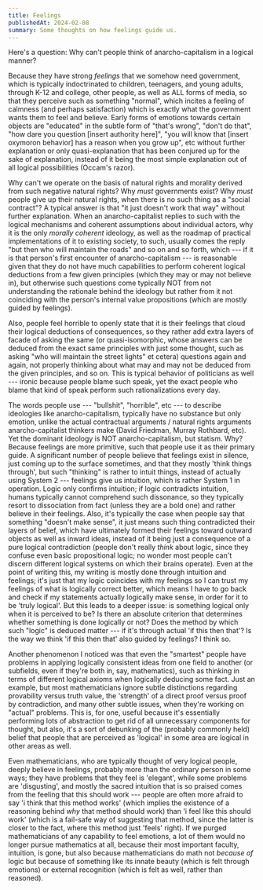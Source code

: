 ```yaml
---
title: Feelings
publishedAt: 2024-02-08
summary: Some thoughts on how feelings guide us.
---
```


Here's a question: Why can't people think of anarcho-capitalism in a logical manner?

Because they have strong *feelings* that we somehow need government, which is typically indoctrinated to children, teenagers, and young adults, through K-12 and college, other people, as well as ALL forms of media, so that they perceive such as something "normal", which incites a feeling of calmness (and perhaps satisfaction) which is exactly what the government wants them to feel and believe. Early forms of emotions towards certain objects are "educated" in the subtle form of "that's wrong", "don't do that", "how dare you question [insert authority here]", "you will know that [insert oxymoron behavior] has a reason when you grow up", etc without further explanation or only quasi-explanation that has been conjured up for the sake of explanation, instead of it being the most simple explanation out of all logical possibilities (Occam's razor).

Why can't we operate on the basis of natural rights and morality derived from such negative natural rights? Why *must* governments exist? Why *must* people give up their natural rights, when there is no such thing as a "social contract"? A typical answer is that "it just doesn't work that way" without further explanation. When an anarcho-capitalist replies to such with the logical mechanisms and coherent assumptions about individual actors, why it is the only *morally coherent* ideology, as well as the roadmap of practical implementations of it to existing society, to such, usually comes the reply "but then who will maintain the roads" and so on and so forth, which --- if it is that person's first encounter of anarcho-capitalism --- is reasonable given that they do not have much capabilities to perform coherent logical deductions from a few given principles (which they may or may not believe in), but otherwise such questions come typically NOT from not understanding the rationale behind the ideology but rather from it not coinciding with the person's internal value propositions (which are mostly guided by feelings).

Also, people feel horrible to openly state that it is their feelings that cloud their logical deductions of consequences, so they rather add extra layers of facade of asking the same (or quasi-isomorphic, whose answers can be deduced from the exact same principles with just some thought, such as asking "who will maintain the street lights" et cetera) questions again and again, not properly thinking about what may and may not be deduced from the given principles, and so on. This is typical behavior of politicians as well --- ironic because people blame such speak, yet the exact people who blame that kind of speak perform such rationalizations every day.

The words people use --- "bullshit", "horrible", etc --- to describe ideologies like anarcho-capitalism, typically have no substance but only emotion, unlike the actual contractual arguments / natural rights arguments anarcho-capitalist thinkers make (David Friedman, Murray Rothbard, etc). Yet the dominant ideology is NOT anarcho-capitalism, but statism. Why? Because feelings are more primitive, such that people use it as their primary guide. A significant number of people believe that feelings exist in silence, just coming up to the surface sometimes, and that they mostly 'think things through', but such "thinking" is rather to intuit things, instead of actually using System 2 --- feelings give us intuition, which is rather System 1 in operation. Logic only confirms intuition; if logic contradicts intuition, humans typically cannot comprehend such dissonance, so they typically resort to dissociation from fact (unless they are a bold one) and rather believe in their feelings. Also, it's typically the case when people say that something "doesn't make sense", it just means such thing contradicted their layers of belief, which have ultimately formed their feelings toward outward objects as well as inward ideas, instead of it being just a consequence of a pure logical contradiction (people don't really *think* about logic, since they confuse even basic propositional logic; no wonder most people can't discern different logical systems on which their brains operate). Even at the point of writing this, my writing is mostly done through intuition and feelings; it's just that my logic coincides with my feelings so I can trust my feelings of what is logically correct better, which means I have to go back and check if my statements actually logically make sense, in order for it to be 'truly logical'. But this leads to a deeper issue: is something logical only when it is perceived to be? Is there an absolute criterion that determines whether something is done logically or not? Does the method by which such "logic" is deduced matter --- if it's through actual 'if this then that'? Is the way we think 'if this then that' also guided by feelings? I think so.

Another phenomenon I noticed was that even the "smartest" people have problems in applying logically consistent ideas from one field to another (or subfields, even if they're both in, say, mathematics), such as thinking in terms of different logical axioms when logically deducing some fact. Just an example, but most mathematicians ignore subtle distinctions regarding provability versus truth value, the 'strength' of a direct proof versus proof by contradiction, and many other subtle issues, when they're working on "actual" problems. This is, for one, useful because it's essentially performing lots of abstraction to get rid of all unnecessary components for thought, but also, it's a sort of debunking of the (probably commonly held) belief that people that are perceived as 'logical' in some area are logical in other areas as well.

Even mathematicians, who are typically thought of very logical people, deeply believe in feelings, probably more than the ordinary person in some ways; they have problems that they feel is 'elegant', while some problems are 'disgusting', and mostly the sacred intuition that is so praised comes from the feeling that this should work --- people are often more afraid to say 'i think that this method works' (which implies the existence of a reasoning behind *why* that method should work) than 'i feel like this should work' (which is a fail-safe way of suggesting that method, since the latter is closer to the fact, where this method just 'feels' right). If we purged mathematicians of any capability to feel emotions, a lot of them would no longer pursue mathematics at all, because their most important faculty, intuition, is gone, but also because mathematicians do math not *because of* logic but because of something like its innate beauty (which is felt through emotions) or external recognition (which is felt as well, rather than reasoned).
